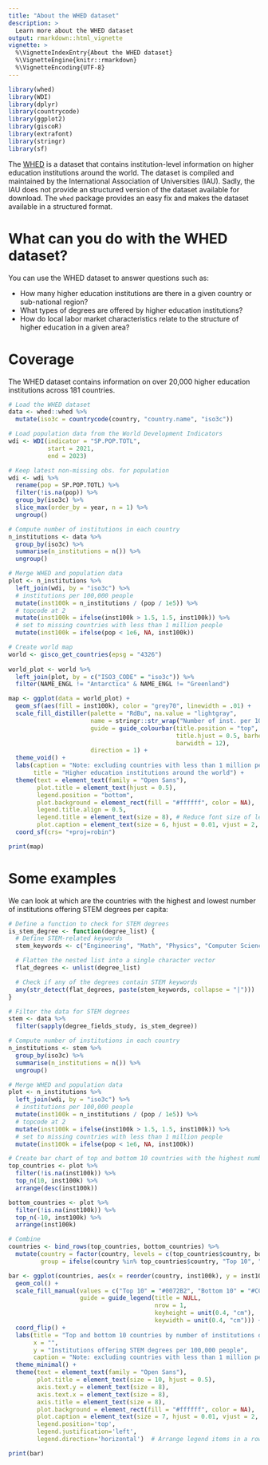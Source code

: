 ```yaml
---
title: "About the WHED dataset"
description: >
  Learn more about the WHED dataset
output: rmarkdown::html_vignette
vignette: >
  %\VignetteIndexEntry{About the WHED dataset}
  %\VignetteEngine{knitr::rmarkdown}
  %\VignetteEncoding{UTF-8}
---
```


```r
library(whed)
library(WDI)
library(dplyr)
library(countrycode)
library(ggplot2)
library(giscoR)
library(extrafont)
library(stringr)
library(sf)
```

The [WHED](https://whed.net/home.php) is a dataset that contains institution-level information on higher education institutions around the world. The dataset is compiled and maintained by the International Association of Universities (IAU). Sadly, the IAU does not provide an structured version of the dataset available for download. The `whed` package provides an easy fix and makes the dataset available in a structured format.

# What can you do with the WHED dataset?

You can use the WHED dataset to answer questions such as:

- How many higher education institutions are there in a given country or sub-national region?
- What types of degrees are offered by higher education institutions?
- How do local labor market characteristics relate to the structure of higher education in a given area? 

# Coverage 

The WHED dataset contains information on over 20,000 higher education institutions across 181 countries. 

```r

# Load the WHED dataset
data <- whed::whed %>%
  mutate(iso3c = countrycode(country, "country.name", "iso3c")) 

# Load population data from the World Development Indicators
wdi <- WDI(indicator = "SP.POP.TOTL", 
           start = 2021, 
           end = 2023)

# Keep latest non-missing obs. for population
wdi <- wdi %>%
  rename(pop = SP.POP.TOTL) %>%
  filter(!is.na(pop)) %>%
  group_by(iso3c) %>%
  slice_max(order_by = year, n = 1) %>%
  ungroup()

# Compute number of institutions in each country 
n_institutions <- data %>%
  group_by(iso3c) %>%
  summarise(n_institutions = n()) %>%
  ungroup()

# Merge WHED and population data
plot <- n_institutions %>%
  left_join(wdi, by = "iso3c") %>%
  # institutions per 100,000 people
  mutate(inst100k = n_institutions / (pop / 1e5)) %>%
  # topcode at 2 
  mutate(inst100k = ifelse(inst100k > 1.5, 1.5, inst100k)) %>%
  # set to missing countries with less than 1 million people 
  mutate(inst100k = ifelse(pop < 1e6, NA, inst100k))

# Create world map
world <- gisco_get_countries(epsg = "4326")
  
world_plot <- world %>%
  left_join(plot, by = c("ISO3_CODE" = "iso3c")) %>%
  filter(NAME_ENGL != "Antarctica" & NAME_ENGL != "Greenland") 

map <- ggplot(data = world_plot) +
  geom_sf(aes(fill = inst100k), color = "grey70", linewidth = .01) +
  scale_fill_distiller(palette = "RdBu", na.value = "lightgray",
                       name = stringr::str_wrap("Number of inst. per 100,000 people", width = 50),
                       guide = guide_colourbar(title.position = "top",
                                               title.hjust = 0.5, barheight = 0.4,
                                               barwidth = 12),
                       direction = 1) + 
  theme_void() +
  labs(caption = "Note: excluding countries with less than 1 million people.",
       title = "Higher education institutions around the world") +
  theme(text = element_text(family = "Open Sans"),
        plot.title = element_text(hjust = 0.5),
        legend.position = "bottom",
        plot.background = element_rect(fill = "#ffffff", color = NA),
        legend.title.align = 0.5,
        legend.title = element_text(size = 8), # Reduce font size of legend title
        plot.caption = element_text(size = 6, hjust = 0.01, vjust = 2, colour = "#B0B0B0")) +
  coord_sf(crs= "+proj=robin")
```

```r
print(map)
```

# Some examples

We can look at which are the countries with the highest and lowest number of institutions offering STEM degrees per capita:

```r

# Define a function to check for STEM degrees
is_stem_degree <- function(degree_list) {
  # Define STEM-related keywords
  stem_keywords <- c("Engineering", "Math", "Physics", "Computer Science", "Biology", "Chemistry", "Medicine")

  # Flatten the nested list into a single character vector
  flat_degrees <- unlist(degree_list)

  # Check if any of the degrees contain STEM keywords
  any(str_detect(flat_degrees, paste(stem_keywords, collapse = "|")))
}

# Filter the data for STEM degrees
stem <- data %>%
  filter(sapply(degree_fields_study, is_stem_degree))

# Compute number of institutions in each country 
n_institutions <- stem %>%
  group_by(iso3c) %>%
  summarise(n_institutions = n()) %>%
  ungroup()

# Merge WHED and population data
plot <- n_institutions %>%
  left_join(wdi, by = "iso3c") %>%
  # institutions per 100,000 people
  mutate(inst100k = n_institutions / (pop / 1e5)) %>%
  # topcode at 2 
  mutate(inst100k = ifelse(inst100k > 1.5, 1.5, inst100k)) %>%
  # set to missing countries with less than 1 million people 
  mutate(inst100k = ifelse(pop < 1e6, NA, inst100k))

# Create bar chart of top and bottom 10 countries with the highest number of STEM institutions per capita
top_countries <- plot %>%
  filter(!is.na(inst100k)) %>%
  top_n(10, inst100k) %>%
  arrange(desc(inst100k))

bottom_countries <- plot %>%
  filter(!is.na(inst100k)) %>%
  top_n(-10, inst100k) %>%
  arrange(inst100k)

# Combine
countries <- bind_rows(top_countries, bottom_countries) %>%
  mutate(country = factor(country, levels = c(top_countries$country, bottom_countries$country)),
         group = ifelse(country %in% top_countries$country, "Top 10", "Bottom 10"))

bar <- ggplot(countries, aes(x = reorder(country, inst100k), y = inst100k, fill = group)) +
  geom_col() +
  scale_fill_manual(values = c("Top 10" = "#0072B2", "Bottom 10" = "#CC0000"),
                    guide = guide_legend(title = NULL, 
                                         nrow = 1,
                                         keyheight = unit(0.4, "cm"), 
                                         keywidth = unit(0.4, "cm"))) + 
  coord_flip() +
  labs(title = "Top and bottom 10 countries by number of institutions offering STEM degrees",
       x = "",
       y = "Institutions offering STEM degrees per 100,000 people",
       caption = "Note: excluding countries with less than 1 million people.") +
  theme_minimal() +
  theme(text = element_text(family = "Open Sans"),
        plot.title = element_text(size = 10, hjust = 0.5),
        axis.text.y = element_text(size = 8),
        axis.text.x = element_text(size = 8),
        axis.title = element_text(size = 8),
        plot.background = element_rect(fill = "#ffffff", color = NA),
        plot.caption = element_text(size = 7, hjust = 0.01, vjust = 2, colour = "#B0B0B0"),
        legend.position='top', 
        legend.justification='left',
        legend.direction='horizontal')  # Arrange legend items in a row
```

```r
print(bar)
```

